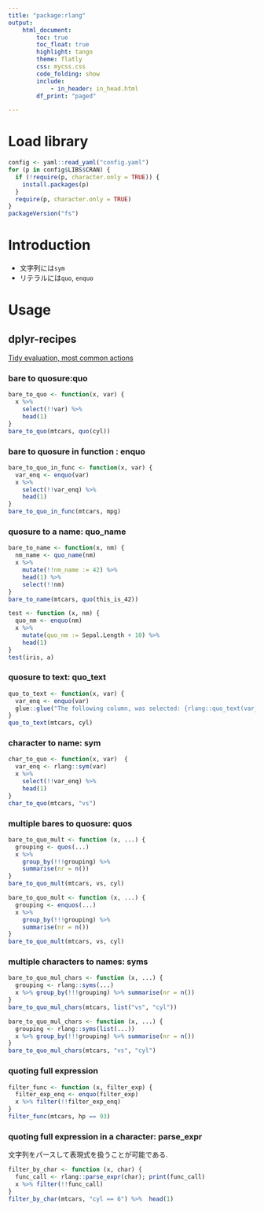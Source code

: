 ```yaml
---
title: "package:rlang"
output:
    html_document:
        toc: true
        toc_float: true
        highlight: tango
        theme: flatly
        css: mycss.css
        code_folding: show
        include:
            - in_header: in_head.html
        df_print: "paged"

---
```


# Load library

```r
config <- yaml::read_yaml("config.yaml")
for (p in config$LIBS$CRAN) {
  if (!require(p, character.only = TRUE)) {
    install.packages(p)
  }
  require(p, character.only = TRUE)
}
packageVersion("fs")
```



# Introduction

- 文字列には`sym`
- リテラルには`quo`, `enquo`

# Usage

## dplyr-recipes

[Tidy evaluation, most common actions](https://edwinth.github.io/blog/dplyr-recipes/)


### bare to quosure:quo

```r
bare_to_quo <- function(x, var) {
  x %>%
    select(!!var) %>%
    head(1)
}
bare_to_quo(mtcars, quo(cyl))
```

### bare to quosure in function : enquo 

```r
bare_to_quo_in_func <- function(x, var) {
  var_enq <- enquo(var)
  x %>% 
    select(!!var_enq) %>%
    head(1)
}
bare_to_quo_in_func(mtcars, mpg)
```

### quosure to a name: quo_name

```r
bare_to_name <- function(x, nm) {
  nm_name <- quo_name(nm)
  x %>% 
    mutate(!!nm_name := 42) %>% 
    head(1) %>% 
    select(!!nm)
}
bare_to_name(mtcars, quo(this_is_42))
```

```r
test <- function (x, nm) {
  quo_nm <- enquo(nm)
  x %>% 
    mutate(quo_nm := Sepal.Length + 10) %>% 
    head(1)
}
test(iris, a)
```


### quosure to text: quo_text

```r
quo_to_text <- function(x, var) {
  var_enq <- enquo(var)
  glue::glue("The following column, was selected: {rlang::quo_text(var_enq)}")
}
quo_to_text(mtcars, cyl)
```

### character to name: sym

```r
char_to_quo <- function(x, var)  {
  var_enq <- rlang::sym(var)
  x %>% 
    select(!!var_enq) %>% 
    head(1)
}
char_to_quo(mtcars, "vs")
```

### multiple bares to quosure: quos

```r
bare_to_quo_mult <- function (x, ...) {
  grouping <- quos(...)
  x %>% 
    group_by(!!!grouping) %>%
    summarise(nr = n())
}
bare_to_quo_mult(mtcars, vs, cyl)
```

```r
bare_to_quo_mult <- function (x, ...) {
  grouping <- enquos(...)
  x %>% 
    group_by(!!!grouping) %>%
    summarise(nr = n())
}
bare_to_quo_mult(mtcars, vs, cyl)
```

### multiple characters to names: syms

```r
bare_to_quo_mul_chars <- function (x, ...) {
  grouping <- rlang::syms(...)
  x %>% group_by(!!!grouping) %>% summarise(nr = n())
}
bare_to_quo_mul_chars(mtcars, list("vs", "cyl"))
```
```r
bare_to_quo_mul_chars <- function (x, ...) {
  grouping <- rlang::syms(list(...))
  x %>% group_by(!!!grouping) %>% summarise(nr = n())
}
bare_to_quo_mul_chars(mtcars, "vs", "cyl")
```


### quoting full expression 



```r
filter_func <- function (x, filter_exp) {
  filter_exp_enq <- enquo(filter_exp)
  x %>% filter(!!filter_exp_enq)
}
filter_func(mtcars, hp == 93)
```




### quoting full expression in a character: parse_expr

文字列をパースして表現式を扱うことが可能である. 


```r
filter_by_char <- function (x, char) {
  func_call <- rlang::parse_expr(char); print(func_call)
  x %>% filter(!!func_call) 
}
filter_by_char(mtcars, "cyl == 6") %>%  head(1)

```

